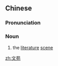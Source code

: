 ==Chinese==
{{zh-forms}}

===Pronunciation===
{{zh-pron
|m=wényuàn
|cat=n
}}

===Noun===
{{zh-noun}}
# the [[literature]] [[scene]]

[[zh:文苑]]